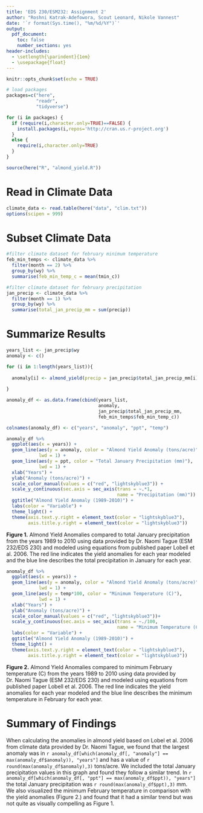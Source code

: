 ```yaml
---
title: 'EDS 230/ESM232: Assignment 2'
author: "Roshni Katrak-Adefowora, Scout Leonard, Nikole Vannest"
date: '`r format(Sys.time(), "%m/%d/%Y")`'
output: 
  pdf_document:
    toc: false
    number_sections: yes
header-includes:
  - \setlength{\parindent}{1em}
  - \usepackage{float}
---
```


```r
knitr::opts_chunk$set(echo = TRUE)

# load packages
packages=c("here",
           "readr",
           "tidyverse")

for (i in packages) {
  if (require(i,character.only=TRUE)==FALSE) {
    install.packages(i,repos='http://cran.us.r-project.org')
  }
  else {
    require(i,character.only=TRUE)
  }
}

source(here("R", "almond_yield.R"))
```
 
# Read in Climate Data

```r
climate_data <- read.table(here("data", "clim.txt"))
options(scipen = 999)
```

# Subset Climate Data

```r
#filter climate dataset for february minimum temperature
feb_min_temps <- climate_data %>%
  filter(month == 2) %>% 
  group_by(wy) %>% 
  summarise(feb_min_temp_c = mean(tmin_c))

#filter climate dataset for february precipitation 
jan_precip <- climate_data %>% 
  filter(month == 1) %>%
  group_by(wy) %>% 
  summarise(total_jan_precip_mm = sum(precip))
```

# Summarize Results

```r
years_list <- jan_precip$wy
anomaly <- c()

for (i in 1:length(years_list)){
  
  anomaly[i] <- almond_yield(precip = jan_precip$total_jan_precip_mm[i], temp = feb_min_temps$feb_min_temp_c[i])
  
}

```

```r
anomaly_df <- as.data.frame(cbind(years_list, 
                                  anomaly,
                                  jan_precip$total_jan_precip_mm,
                                  feb_min_temps$feb_min_temp_c))

colnames(anomaly_df) <- c("years", "anomaly", "ppt", "temp")

anomaly_df %>% 
  ggplot(aes(x = years)) +
  geom_line(aes(y = anomaly, color = "Almond Yield Anomaly (tons/acre)"),
            lwd = 1) +
  geom_line(aes(y = ppt, color = "Total January Precipitation (mm)"),
            lwd = 1) +
  xlab("Years") +
  ylab("Anomaly (tons/acre)") +
  scale_color_manual(values = c("red", "lightskyblue3")) +
  scale_y_continuous(sec.axis = sec_axis(trans = ~.*1,
                                         name = "Precipitation (mm)")) +
  ggtitle("Almond Yield Anomaly (1989-2010)") +
  labs(color = "Variable") +
  theme_light() +
  theme(axis.text.y.right = element_text(color = "lightskyblue3"),
        axis.title.y.right = element_text(color = "lightskyblue3"))
```
  
**Figure 1.** Almond Yield Anomalies compared to total January precipitation from the years 1989 to 2010 using data provided by Dr. Naomi Tague (ESM 232/EDS 230) and modeled using equations from published paper Lobell et al. 2006. The red line indicates the yield anomalies for each year modeled and the blue line describes the total precipitation in January for each year.

```r
anomaly_df %>%
  ggplot(aes(x = years)) +
  geom_line(aes(y = anomaly, color = "Almond Yield Anomaly (tons/acre)"),
            lwd = 1) +
  geom_line(aes(y = temp*100, color = "Minimum Temperature (C)"),
            lwd = 1) +
  xlab("Years") +
  ylab("Anomaly (tons/acre)") +
  scale_color_manual(values = c("red", "lightskyblue3"))+
  scale_y_continuous(sec.axis = sec_axis(trans = ~./100,
                                         name = "Minimum Temperature (C)")) +
  labs(color = "Variable") +
  ggtitle("Almond Yield Anomaly (1989-2010)") +
  theme_light() +
  theme(axis.text.y.right = element_text(color = "lightskyblue3"),
        axis.title.y.right = element_text(color = "lightskyblue3"))
```
  
**Figure 2.**  Almond Yield Anomalies compared to minimum February temperature (C) from the years 1989 to 2010 using data provided by Dr. Naomi Tague (ESM 232/EDS 230) and modeled using equations from published paper Lobell et al. 2006. The red line indicates the yield anomalies for each year modeled and the blue line describes the minimum temperature in February for each year.

# Summary of Findings
  
When calculating the anomalies in almond yield based on Lobel et al. 2006 from climate data provided by Dr. Naomi Tague, we found that the largest anomaly was in `r anomaly_df[which(anomaly_df[, "anomaly"] == max(anomaly_df$anomaly)), "years"]` and has a value of `r round(max(anomaly_df$anomaly),3)` tons/acre. We included the total January precipitation values in this graph and found they follow a similar trend. In `r anomaly_df[which(anomaly_df[, "ppt"] == max(anomaly_df$ppt)), "years"]` the total January precipitation was `r round(max(anomaly_df$ppt),3)` mm. We also visualized the minimum February temperature in comparison with the yield anomalies (Figure 2.) and found that it had a similar trend but was not quite as visually compelling as Figure 1. 




